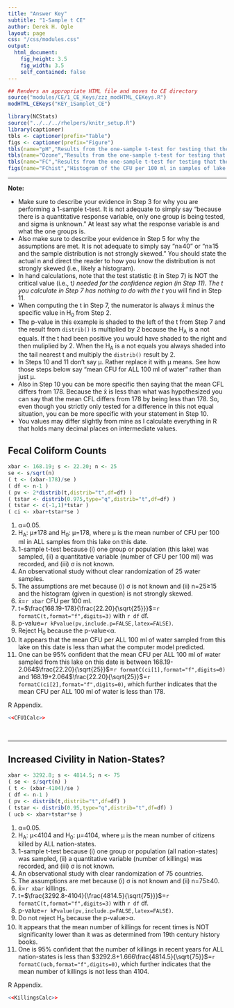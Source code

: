 ```yaml
---
title: "Answer Key"
subtitle: "1-Sample t CE"
author: Derek H. Ogle
layout: page
css: "/css/modules.css"
output:
  html_document:
    fig_height: 3.5
    fig_width: 3.5
    self_contained: false
---
```


```r
## Renders an appropriate HTML file and moves to CE directory
source("modules/CE/1_CE_Keys/zzz_modHTML_CEKeys.R")
modHTML_CEKeys("KEY_1Samplet_CE")
```

```r
library(NCStats)
source("../../../rhelpers/knitr_setup.R")
library(captioner)
tbls <- captioner(prefix="Table")
figs <- captioner(prefix="Figure")
tbls(name="pH","Results from the one-sample t-test for testing that the pH is less than 5.6.")
tbls(name="Ozone","Results from the one-sample t-test for testing that the mean thickness of the ozone layer is different than 300 Dobson units.")
tbls(name="FC","Results from the one-sample t-test for testing that the mean CFU per 100 ml of lake water is greater than 150 CFU per 100 ml.")
figs(name="FChist","Histogram of the CFU per 100 ml in samples of lake water.")
```

----

<div class="alert alert-warning">
<strong>Note:</strong> 
<ul>
<li>Make sure to describe your evidence in Step 3 for why you are performing a 1-sample t-test. It is not adequate to simply say "because there is a quantitative response variable, only one group is being tested, and sigma is unknown." At least say what the response variable is and what the one groups is.</li>
<li>Also make sure to describe your evidence in Step 5 for why the assumptions are met. It is not adequate to simply say "n&ge;40" or "n&ge;15 and the sample distribution is not strongly skewed." You should state the actual n and direct the reader to how you know the distribution is not strongly skewed (i.e., likely a histogram).</li>
<li>In hand calculations, note that the test statistic (t in Step 7) is NOT the critical value (i.e., t<sup>*</sup>) needed for the confidence region (in Step 11). The t you calculate in Step 7 has nothing to do with the t<sup>*</sup> you will find in Step 11.</li>
<li>When computing the t in Step 7, the numerator is always x&#772; minus the specific value in H<sub>0</sub> from Step 2.</li>
<li>The p-value in this example is shaded to the left of the t from Step 7 and the result from `distrib()` is multiplied by 2 because the H<sub>A</sub> is a not equals. If the t had been positive you would have shaded to the right and then muliplied by 2. When the H<sub>A</sub> is a not equals you always shaded into the tail nearest t and multiply the `distrib()` result by 2.</li>
<li>In Steps 10 and 11 don't say &mu;. Rather replace it with &mu; means. See how those steps below say "mean CFU for ALL 100 ml of water" rather than just &mu;.</li>
<li>Also in Step 10 you can be more specific then saying that the mean CFL differs from 178. Because the x&#772; is less than what was hypothesized you can say that the mean CFL differs from 178 by being less than 178. So, even though you strictly only tested for a difference in this not equal situation, you can be more specific with your statement in Step 10.</li>
<li>You values may differ slightly from mine as I calculate everything in R that holds many decimal places on intermediate values.</li>
</ul>
</div>

## Fecal Coliform Counts

```r
xbar <- 168.19; s <- 22.20; n <- 25
se <- s/sqrt(n)
( t <- (xbar-178)/se )
( df <- n-1 )
( pv <- 2*distrib(t,distrib="t",df=df) )
( tstar <- distrib(0.975,type="q",distrib="t",df=df) )
( tstar <- c(-1,1)*tstar )
( ci <- xbar+tstar*se )
```

<ol>
<li>&alpha;=0.05.</li>
<li>H<sub>A</sub>: &mu;&ne;178 and H<sub>0</sub>: &mu;=178, where &mu; is the mean number of CFU per 100 ml in ALL samples from this lake on this date.</li>
<li>1-sample t-test because (i) one group or population (this lake) was sampled, (ii) a quantitative variable (number of CFU per 100 ml) was recorded, and (iii) &sigma; is not known.</li>
<li>An observational study without clear randomization of 25 water samples.</li>
<li>The assumptions are met because (i) &sigma; is not known and (ii) n=25&ge;15 and the histogram (given in question) is not strongly skewed.</li>
<li>x&#772;=`r xbar` CFU per 100 ml.</li>
<li>t=$\frac{168.19-178}{\frac{22.20}{\sqrt{25}}}$=`r formatC(t,format="f",digits=3)` with `r df` df.</li>
<li>p-value=`r kPvalue(pv,include.p=FALSE,latex=FALSE)`.</li>
<li>Reject H<sub>0</sub> because the p-value<&alpha;.</li>
<li>It appears that the mean CFU per ALL 100 ml of water sampled from this lake on this date is less than what the computer model predicted.</li>
<li>One can be 95% confident that the mean CFU per ALL 100 ml of water sampled from this lake on this date is between 168.19-2.064$\frac{22.20}{\sqrt{25}}$=`r formatC(ci[1],format="f",digits=0)` and 168.19+2.064$\frac{22.20}{\sqrt{25}}$=`r formatC(ci[2],format="f",digits=0)`, which further indicates that the mean CFU per ALL 100 ml of water is less than 178.</li>
</ol>

R Appendix.
```r
<<CFU1Calc>>
```

<br>

----

## Increased Civility in Nation-States?
```r
xbar <- 3292.8; s <- 4814.5; n <- 75
( se <- s/sqrt(n) )
( t <- (xbar-4104)/se )
( df <- n-1 )
( pv <- distrib(t,distrib="t",df=df) )
( tstar <- distrib(0.95,type="q",distrib="t",df=df) )
( ucb <- xbar+tstar*se )
```

<ol>
<li>&alpha;=0.05.</li>
<li>H<sub>A</sub>: &mu;<4104 and H<sub>0</sub>: &mu;=4104, where &mu; is the mean number of citizens killed by ALL nation-states.</li>
<li>1-sample t-test because (i) one group or population (all nation-states) was sampled, (ii) a quantitative variable (number of killings) was recorded, and (iii) &sigma; is not known.</li>
<li>An observational study with clear randomization of 75 countries.</li>
<li>The assumptions are met because (i) &sigma; is not known and (ii) n=75&ge;40.</li>
<li>x&#772;=`r xbar` killings.</li>
<li>t=$\frac{3292.8-4104}{\frac{4814.5}{\sqrt{75}}}$=`r formatC(t,format="f",digits=3)` with `r df` df.</li>
<li>p-value=`r kPvalue(pv,include.p=FALSE,latex=FALSE)`.</li>
<li>Do not reject H<sub>0</sub> because the p-value>&alpha;.</li>
<li>It appears that the mean number of killings for recent times is NOT significanlty lower than it was as determined from 19th century history books.</li>
<li>One is 95% confident that the number of killings in recent years for ALL nation-states is less than $3292.8+1.666\frac{4814.5}{\sqrt{75}}$=`r formatC(ucb,format="f",digits=0)`, which further indicates that the mean number of killings is not less than 4104.</li>
</ol>

R Appendix.
```r
<<KillingsCalc>>
```
